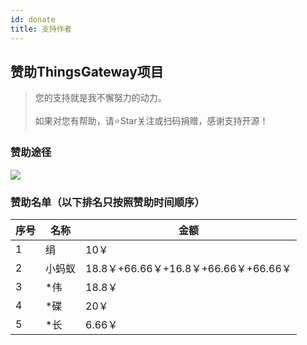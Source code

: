 ```yaml
---
id: donate
title: 支持作者
---
```


## 赞助ThingsGateway项目
> 您的支持就是我不懈努力的动力。
<br></br>如果对您有帮助，请⭐Star关注或扫码捐赠，感谢支持开源！

### 赞助途径
![](/img/docs/pay.png)


### 赞助名单（以下排名只按照赞助时间顺序）

|序号|名称|金额|
|-----------|--------------|-----------------|
|1| 绢| 10￥|
|2| 小蚂蚁 |18.8￥+66.66￥+16.8￥+66.66￥+66.66￥|
|3| *伟 |18.8￥|
|4| *碟 |20￥|
|5| *长 |6.66￥|



